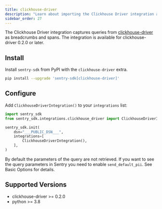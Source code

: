 ```yaml
---
title: clickhouse-driver
description: "Learn about importing the Clickhouse Driver integration and how it captures queries from clickhouse-driver as breadcrumbs."
sidebar_order: 27
---
```


The Clickhouse Driver integration captures queries from
[clickhouse-driver](https://github.com/mymarilyn/clickhouse-driver) as breadcrumbs and spans.
The integration is available for clickhouse-driver 0.2.0 or later.

## Install

Install `sentry-sdk` from PyPI with the `clickhouse-driver` extra.

```bash
pip install --upgrade 'sentry-sdk[clickhouse-driver]'
```

## Configure

Add `ClickhouseDriverIntegration()` to your `integrations` list:

```python
import sentry_sdk
from sentry_sdk.integrations.clickhouse_driver import ClickhouseDriverIntegration

sentry_sdk.init(
    dsn="___PUBLIC_DSN___",
    integrations=[
        ClickhouseDriverIntegration(),
    ],
)
```

By default the parameters of the query are not retrieved. If you want to see the query parameters in Sentry you need to enable `send_default_pii`. See <PlatformLink to="/configuration/options/#send-default-pii">Basic Options</PlatformLink> for details.

## Supported Versions

- clickhouse-driver >= 0.2.0
- python >= 3.8
